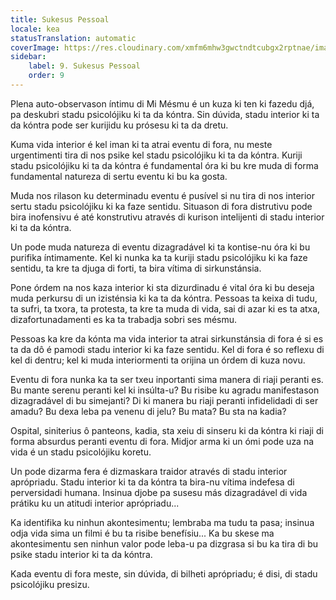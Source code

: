 ```yaml
---
title: Sukesus Pessoal
locale: kea
statusTranslation: automatic
coverImage: https://res.cloudinary.com/xmfm6mhw3gwctndtcubgx2rptnae/image/upload/v1740468922/small_cover_tratado_de_psicologia_revolucionaria_a4c0dca4e0.webp
sidebar:
    label: 9. Sukesus Pessoal
    order: 9
---
```

Plena auto-observason íntimu di Mi Mésmu é un kuza ki ten ki fazedu djá, pa deskubri stadu psicolójiku ki ta da kóntra. Sin dúvida, stadu interior ki ta da kóntra pode ser kurijidu ku prósesu ki ta da dretu.

Kuma vida interior é kel iman ki ta atrai eventu di fora, nu meste urgentimenti tira di nos psike kel stadu psicolójiku ki ta da kóntra. Kuriji stadu psicolójiku ki ta da kóntra é fundamental óra ki bu kre muda di forma fundamental natureza di sertu eventu ki bu ka gosta.

Muda nos rilason ku determinadu eventu é pusível si nu tira di nos interior sertu stadu psicolójiku ki ka faze sentidu. Situason di fora distrutivu pode bira inofensivu é até konstrutivu através di kurison intelijenti di stadu interior ki ta da kóntra.

Un pode muda natureza di eventu dizagradável ki ta kontise-nu óra ki bu purifika íntimamente. Kel ki nunka ka ta kuriji stadu psicolójiku ki ka faze sentidu, ta kre ta djuga di forti, ta bira vítima di sirkunstánsia.

Pone órdem na nos kaza interior ki sta dizurdinadu é vital óra ki bu deseja muda perkursu di un izisténsia ki ka ta da kóntra. Pessoas ta keixa di tudu, ta sufri, ta txora, ta protesta, ta kre ta muda di vida, sai di azar ki es ta atxa, dizafortunadamenti es ka ta trabadja sobri ses mésmu.

Pessoas ka kre da kónta ma vida interior ta atrai sirkunstánsia di fora é si es ta da dô é pamodi stadu interior ki ka faze sentidu. Kel di fora é so reflexu di kel di dentru; kel ki muda interiormenti ta orijina un órdem di kuza novu.

Eventu di fora nunka ka ta ser txeu inportanti sima manera di riaji peranti es. Bu mante serenu peranti kel ki insúlta-u? Bu risibe ku agradu manifestason dizagradável di bu simejanti? Di ki manera bu riaji peranti infidelidadi di ser amadu? Bu dexa leba pa venenu di jelu? Bu mata? Bu sta na kadia?

Ospital, siniterius ô panteons, kadia, sta xeiu di sinseru ki da kóntra ki riaji di forma absurdus peranti eventu di fora. Midjor arma ki un ómi pode uza na vida é un stadu psicolójiku koretu.

Un pode dizarma fera é dizmaskara traidor através di stadu interior aprópriadu. Stadu interior ki ta da kóntra ta bira-nu vítima indefesa di perversidadi humana. Insinua djobe pa susesu más dizagradável di vida prátiku ku un atitudi interior aprópriadu...

Ka identifika ku ninhun akontesimentu; lembraba ma tudu ta pasa; insinua odja vida sima un filmi é bu ta risibe benefísiu... Ka bu skese ma akontesimentu sen ninhun valor pode leba-u pa dizgrasa si bu ka tira di bu psike stadu interior ki ta da kóntra.

Kada eventu di fora meste, sin dúvida, di bilheti aprópriadu; é disi, di stadu psicolójiku presizu.

